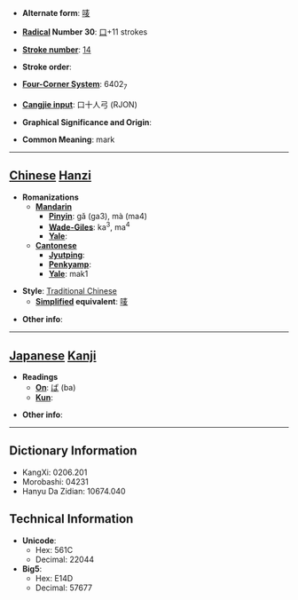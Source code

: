 * '''Alternate form''': [[唛]]

* '''[[Wiktionary:Chinese radical index| Radical]] Number 30''': [[Wiktionary:Chinese radical index 口|口]]+11 strokes

* '''[[Wiktionary:Chinese total strokes index|Stroke number]]''': [[Wiktionary:Chinese total strokes index 14|14]]

* '''Stroke order''': 

* '''[[Wiktionary:Chinese four corner index|Four-Corner System]]''': 6402<sub>7</sub>

* '''[[Wiktionary:Chinese Cangjie index|Cangjie input]]''': 口十人弓 (RJON)

* '''Graphical Significance and Origin''': 

* '''Common Meaning''': mark

----

== [[Chinese]] [[Hanzi]] ==

* '''Romanizations'''
** '''[[Mandarin]]'''
*** '''[[Pinyin]]''': gǎ (ga3), mà (ma4)
*** '''[[Wade-Giles]]''': ka<sup>3</sup>, ma<sup>4</sup>
*** '''[[Yale]]''': 
** '''[[Cantonese]]'''
*** '''[[Jyutping]]''':
*** '''[[Penkyamp]]''': 
*** '''[[Yale]]''': mak1

* '''Style''': [[Traditional Chinese]] 
** '''[[Simplified Chinese|Simplified]] equivalent''': [[唛]]

* '''Other info''': 

----

== [[Japanese]] [[Kanji]] ==

* '''Readings'''
** '''[[On]]''': [[ば]] (ba)
** '''[[Kun]]''': 

* '''Other info''':  

----

== Dictionary Information ==

* KangXi: 0206.201
* Morobashi: 04231
* Hanyu Da Zidian: 10674.040

== Technical Information ==

* '''Unicode''':
** Hex: 561C
** Decimal: 22044
* '''Big5''':
** Hex: E14D
** Decimal: 57677